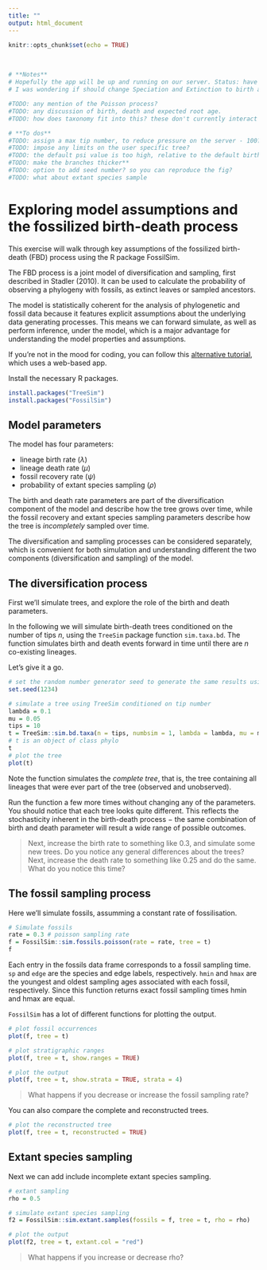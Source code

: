 ```yaml
---
title: ""
output: html_document
---
```


```r
knitr::opts_chunk$set(echo = TRUE)
```

\

```r
# **Notes**
# Hopefully the app will be up and running on our server. Status: have made enquires.
# I was wondering if should change Speciation and Extinction to birth and death rate, since as you point out, these parameters are not strictly equivalent.

#TODO: any mention of the Poisson process?
#TODO: any discussion of birth, death and expected root age.
#TODO: how does taxonomy fit into this? these don't currently interact

# **To dos**
#TODO: assign a max tip number, to reduce pressure on the server - 100?**
#TODO: impose any limits on the user specific tree?
#TODO: the default psi value is too high, relative to the default birth and death rates**
#TODO: make the branches thicker**
#TODO: option to add seed number? so you can reproduce the fig?
#TODO: what about extant species sample

```

# Exploring model assumptions and the fossilized birth-death process

This exercise will walk through key assumptions of the fossilized birth-death (FBD) process using the R package FossilSim.

The FBD process is a joint model of diversification and sampling, first described in Stadler (2010). It can be used to calculate the probability of observing a phylogeny with fossils, as extinct leaves or sampled ancestors. 

The model is statistically coherent for the analysis of phylogenetic and fossil data because it features explicit assumptions about the underlying data generating processes. This means we can forward simulate, as well as perform inference, under the model, which is a major advantage for understanding the model properties and assumptions.

If you're not in the mood for coding, you can follow this [alternative tutorial](FossilSimShiny.html), which uses a web-based app. 

Install the necessary R packages.

```r
install.packages("TreeSim")
install.packages("FossilSim")
```

## Model parameters

The model has four parameters:

 * lineage birth rate ($\lambda$)
 * lineage death rate ($\mu$)
 * fossil recovery rate ($\psi$)
 * probability of extant species sampling ($\rho$)
 
The birth and death rate parameters are part of the diversification component of the model and describe how the tree grows over time, while the fossil recovery and extant species sampling parameters describe how the tree is *incompletely* sampled over time. 

The diversification and sampling processes can be considered separately, which is convenient for both  simulation and understanding different the two components (diversification and sampling) of the model.

## The diversification process

First we'll simulate trees, and explore the role of the birth and death parameters.

In the following we will simulate birth-death trees conditioned on the number of tips $n$, using the `TreeSim` package function `sim.taxa.bd`. The function simulates birth and death events forward in time until there are $n$ co-existing lineages. 

Let's give it a go. 

```r
# set the random number generator seed to generate the same results using the same code
set.seed(1234)

# simulate a tree using TreeSim conditioned on tip number
lambda = 0.1
mu = 0.05
tips = 10
t = TreeSim::sim.bd.taxa(n = tips, numbsim = 1, lambda = lambda, mu = mu)[[1]]
# t is an object of class phylo
t
# plot the tree
plot(t)
```

Note the function simulates the *complete tree*, that is, the tree containing all lineages that were ever part of the tree (observed and unobserved).

Run the function a few more times without changing any of the parameters. You should notice that each tree looks quite different. This reflects the stochasticity inherent in the birth-death process $-$ the same combination of birth and death parameter will result a wide range of possible outcomes.

> Next, increase the birth rate to something like 0.3, and simulate some new trees. Do you notice any general differences about the trees? Next, increase the death rate to something like 0.25 and do the same. What do you notice this time?

## The fossil sampling process

Here we'll simulate fossils, assumming a constant rate of fossilisation.

```r
# Simulate fossils
rate = 0.3 # poisson sampling rate
f = FossilSim::sim.fossils.poisson(rate = rate, tree = t)
f
```

Each entry in the fossils data frame corresponds to a fossil sampling time. `sp` and `edge` are the species and edge labels, respectively.
`hmin` and `hmax` are the youngest and oldest sampling ages associated with each fossil, respectively. Since this function returns exact fossil sampling times hmin and hmax are equal.

`FossilSim` has a lot of different functions for plotting the output. 

```r
# plot fossil occurrences
plot(f, tree = t)

# plot stratigraphic ranges
plot(f, tree = t, show.ranges = TRUE)

# plot the output
plot(f, tree = t, show.strata = TRUE, strata = 4)
```

> What happens if you decrease or increase the fossil sampling rate?

You can also compare the complete and reconstructed trees.

```r
# plot the reconstructed tree
plot(f, tree = t, reconstructed = TRUE)
```

## Extant species sampling

Next we can add include incomplete extant species sampling. 

```r

# extant sampling
rho = 0.5

# simulate extant species sampling
f2 = FossilSim::sim.extant.samples(fossils = f, tree = t, rho = rho)

# plot the output
plot(f2, tree = t, extant.col = "red")
```

> What happens if you increase or decrease rho?

